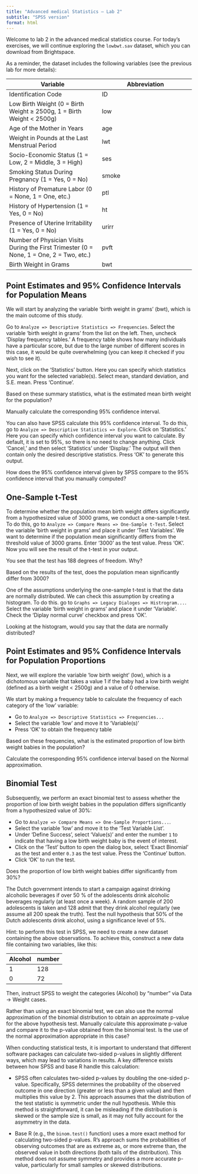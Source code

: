 ```yaml
---
title: "Advanced medical Statistics – Lab 2"
subtitle: "SPSS version"
format: html
---
```


Welcome to lab 2 in the advanced medical statistics course. For today’s exercises, we will continue exploring the `lowbwt.sav` dataset, which you can download from Brightspace. 

As a reminder, the dataset includes the following variables (see the previous lab for more details):

| Variable | Abbreviation |
| --- | --- |
| Identification Code | ID |
| Low Birth Weight (0 = Birth Weight ≥ 2500g, 1 = Birth Weight < 2500g) | low |
| Age of the Mother in Years | age |
| Weight in Pounds at the Last Menstrual Period | lwt |
| Socio-Economic Status (1 = Low, 2 = Middle, 3 = High) | ses |
| Smoking Status During Pregnancy (1 = Yes, 0 = No) | smoke |
| History of Premature Labor (0 = None, 1 = One, etc.) | ptl |
| History of Hypertension (1 = Yes, 0 = No) | ht |
| Presence of Uterine Irritability (1 = Yes, 0 = No) | urirr |
| Number of Physician Visits During the First Trimester (0 = None, 1 = One, 2 = Two, etc.) | pvft |
| Birth Weight in Grams | bwt |

## Point Estimates and 95% Confidence Intervals for Population Means

We will start by analyzing the variable 'birth weight in grams' (bwt), which is the main outcome of this study.

Go to `Analyze => Descriptive Statistics => Frequencies`. Select the variable 'birth weight in grams' from the list on the left. Then, uncheck 'Display frequency tables.' A frequency table shows how many individuals have a particular score, but due to the large number of different scores in this case, it would be quite overwhelming (you can keep it checked if you wish to see it).

Next, click on the 'Statistics' button. Here you can specify which statistics you want for the selected variable(s). Select mean, standard deviation, and S.E. mean. Press 'Continue'.

::: {.callout-important icon=false title="Question 1"}
Based on these summary statistics, what is the estimated mean birth weight for the population?
:::

::: {.callout-important icon=false title="Question 2"}
Manually calculate the corresponding 95% confidence interval.
:::

You can also have SPSS calculate this 95% confidence interval. To do this, go to `Analyze => Descriptive Statistics => Explore`. Click on 'Statistics.' Here you can specify which confidence interval you want to calculate. By default, it is set to 95%, so there is no need to change anything. Click 'Cancel,' and then select 'Statistics' under 'Display.' The output will then contain only the desired descriptive statistics. Press 'OK' to generate this output.

::: {.callout-important icon=false title="Question 3"}
How does the 95% confidence interval given by SPSS compare to the 95% confidence interval that you manually computed?
:::

## One-Sample t-Test

To determine whether the population mean birth weight differs significantly from a hypothesized value of 3000 grams, we conduct a one-sample t-test. To do this, go to `Analyze => Compare Means => One-Sample t-Test`. Select the variable 'birth weight in grams' and place it under 'Test Variables'. We want to determine if the population mean significantly differs from the threshold value of 3000 grams. Enter '3000' as the test value. Press 'OK'. Now you will see the result of the t-test in your output.

::: {.callout-important icon=false title="Question 4"}
You see that the test has 188 degrees of freedom. Why?
:::

::: {.callout-important icon=false title="Question 5"}
Based on the results of the test, does the population mean significantly differ from 3000?
:::

One of the assumptions underlying the one-sample t-test is that the data are normally distributed. We can check this assumption by creating a histogram. To do this. go to `Graphs => Legacy Dialoges => Histrogram...`. Select the variable 'birth weight in grams' and place it under 'Variable'. Check the 'Diplay normal curve' checkbox and press 'OK'. 

::: {.callout-important icon=false title="Question 6"}
Looking at the histogram, would you say that the data are normally distributed?
:::

## Point Estimates and 95% Confidence Intervals for Population Proportions

Next, we will explore the variable 'low birth weight' (low), which is a dichotomous variable that takes a value 1 if the baby had a low birth weight (defined as a birth weight < 2500g) and a value of 0 otherwise.

We start by making a frequency table to calculate the frequency of each category of the 'low' variable:

- Go to `Analyze => Descriptive Statistics => Frequencies...`
- Select the variable 'low' and move it to 'Variable(s)'
- Press 'OK' to obtain the frequency table

::: {.callout-important icon=false title="Question 7"}
Based on these frequencies, what is the estimated proportion of low birth weight babies in the population?
:::

::: {.callout-important icon=false title="Question 8"}
Calculate the corresponding 95% confidence interval based on the Normal approximation.
:::

## Binomial Test

Subsequently, we perform an exact binomial test to assess whether the proportion of low birth weight babies in the population differs significantly from a hypothesized value of 30%:

- Go to `Analyze => Compare Means => One-Sample Proportions...`.
- Select the variable 'low' and move it to the 'Test Variable List'.
- Under 'Define Success', select 'Value(s)' and enter the number `1` to indicate that having a low birth weight baby is the event of interest.
- Click on the 'Test' button to open the dialog box, select 'Exact Binomial' as the test and enter `0.3` as the test value. Press the 'Continue' button.
- Click 'OK' to run the test.

::: {.callout-important icon=false title="Question 9"}
Does the proportion of low birth weight babies differ significantly from 30%?
:::

::: {.callout-important icon=false title="Question 10"}
The Dutch government intends to start a campaign against drinking alcoholic beverages if over 50 % of the adolescents drink alcoholic beverages regularly (at least once a week). A random sample of 200 adolescents is taken and 128 admit that they drink alcohol regularly (we assume all 200 speak the truth). Test the null hypothesis that 50% of the Dutch adolescents drink alcohol, using a significance level of 5%.

Hint: to perform this test in SPSS, we need to create a new dataset containing the above observations. To achieve this, construct a new data file containing two variables, like this:

| Alcohol | number |
| --- | --- |
| 1	| 128 |
| 0 |	72 |

Then, instruct SPSS to weight the categories (Alcohol) by “number” via Data → Weight cases.
:::

::: {.callout-important icon=false title="Question 11"}
Rather than using an exact binomial test, we can also use the normal approximation of the binomial distribution to obtain an approximate p-value for the above hypothesis test. Manually calculate this approximate p-value and compare it to the p-value obtained from the binomial test. Is the use of the normal approximation appropriate in this case?
:::

::: {.callout-note icon=true title="Differences in Two-Sided P-Value Calculation Between SPSS and R"}
When conducting statistical tests, it is important to understand that different software packages can calculate two-sided p-values in slightly different ways, which may lead to variations in results. A key difference exists between how SPSS and base R handle this calculation:

* SPSS often calculates two-sided p-values by doubling the one-sided p-value. Specifically, SPSS determines the probability of the observed outcome in one direction (greater or less than a given value) and then multiplies this value by 2. This approach assumes that the distribution of the test statistic is symmetric under the null hypothesis. While this method is straightforward, it can be misleading if the distribution is skewed or the sample size is small, as it may not fully account for the asymmetry in the data.

* Base R (e.g., the `binom.test()` function) uses a more exact method for calculating two-sided p-values. R’s approach sums the probabilities of observing outcomes that are as extreme as, or more extreme than, the observed value in both directions (both tails of the distribution). This method does not assume symmetry and provides a more accurate p-value, particularly for small samples or skewed distributions.
:::
